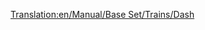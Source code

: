 [[Translation:en/Manual/Base Set/Trains/Dash]]
{{it/Manuale/Set base/Treni/StatLocomotive|Image=[[File:en/Manual/Base Set/Trains/Dash.png]]
|Name="Dash"
|Cost=€ 32.812
|Speed=120 km/h (75 mph, 33 m/s)
|Weight=76 t
|Power=710 hp (523 kW)
|Annual=€ 2.132
|Designed=1984
|Lifespan=15
|Capacity=80 passeggeri (riadattabile)
|Description=La Dash DMU è un'Unità Diesel Multipla (Diesel Multiple Unit) che per impostazione predefinita è dotata di due unità e trasporta i passeggeri più o meno allo stesso modo della [[it/Manuale/Set base/Treni/Manley-Morel DMU|Manley-Morel DMU]], anche se con velocità, potenza e capacità leggermente superiori.

Queste locomotive, anche se riadattabili, sono davvero adatte solo per il trasporto leggero di passeggeri, in quanto non hanno il potere di trasportare merci più pesanti e di trainare più vagoni. Potresti aggiungere più unità per aumentare potenza e capacità (in vero stile DMU), ma sei sempre limitato a 120 Km all'ora, quindi un'opzione migliore sarebbe usare [[it/Manuale/Set base/Treni/SH '125'|SH "125"]] sulle rotte più trafficate o anche la [[it/Manuale/Set base/Treni/TIM]] quando saranno disponibili sul mercato.

Considerate però che quando i treni più veloci arriveranno su una grande rete resteranno bloccati dietro a queste unità meno veloci, rallentando l'intera rete, quindi è necessario aggiornare l'intero parco locomotive oppure mantenere le DMU su una sezione separata della vostra rete oppure ancora costruire [[it/Manuale/Sezioni di sorpasso]].

|Real-life=La prima della cosiddetta seconda generazione (se non si contano i railbus della serie 14x) la [http://en.wikipedia.org/wiki/British_Rail_Class_150 Classe 150 "Sprinter"] (da cui il nome "Dash") è stata introdotta a metà degli anni '80 sostituì la precedente generazione di DMU, risalente agli anni '50 e '60. Il punto di forza delle ferrovie locali britanniche, le "Regional Railways", fino alla privatizzazione tra il 1990 e il 1996, sono ancora i cavalli da lavoro delle linee rurali e dei pendolari.
}}
